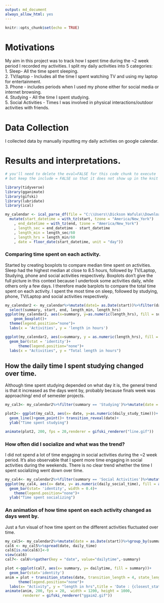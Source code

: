 ```yaml
---
output: md_document
always_allow_html: yes
---
```


```r
knitr::opts_chunk$set(echo = TRUE)
```
# Motivations
My aim in this project was to track how I spent time during the ~2 week period I recorded my activities. I split my daily activities into 5 categories:  
1. Sleep- All the time spent sleeping.  
2. TV/laptop - Includes all the time I spent watching TV and using my laptop for entertainment.  
3. Phone - includes periods when I used my phone either for social media or internet browsing.  
4. Studying - All the time I spent studying.  
5. Social Activities - Times I was involved in physical interactions/outdoor activities with friends.  


# Data Collection
I collected data by manually inputting my daily activities on google calendar. 

# Results and interpretations.

```r
# you'll need to delete the eval=FALSE for this code chunk to execute
# but keep the include = FALSE so that it does not show up in the knit file (on the webpage)

library(tidyverse)
library(gganimate)
library(gifski)
library(lubridate)
library(ical)

my_calendar <- ical_parse_df(file = "C:\\Users\\Dickson Wafula\\Downloads\\dnakhone22@amherst.edu.ics") %>%
  mutate(start_datetime = with_tz(start, tzone = "America/New_York")
    , end_datetime = with_tz(end, tzone = "America/New_York")
    , length_sec = end_datetime - start_datetime
    , length_min = length_sec/60
    , length_hrs = length_min/60
    , date = floor_date(start_datetime, unit = "day"))
```

### Comparing time spent on each activity.

Started  by creating boxplots to compare median time spent on activities. Sleep had the highest median at close to 8.5 hours, followed by TV/Laptop, Studying, phone and social activities respectively. 
Boxplots don't give the full picture in this context because I undertook some activities daily, while others only a few days.
I therefore made barplots to compare the total time spent on each activity.
I spent the most time on sleep, followed by studying, phone, TV/Laptop and social activities respectively.

```r
my_calendar2 <- my_calendar%>%mutate(date1= as.Date(start))%>%filter(date1>="2020-04-21", summary!="", summary!='Summer Housing Request Meeting')%>%
  select(summary, start, end, length_min, length_hrs)
ggplot(my_calendar2, aes(x=summary, y=as.numeric(length_hrs), fill = summary)) + 
    geom_boxplot()+
  theme(legend.position="none")+
  labs(x = 'Activities', y = 'length in hours')
```

```r
ggplot(my_calendar2, aes(x=summary, y = as.numeric(length_hrs), fill = summary))+
  geom_bar(stat = 'identity')+
      theme(legend.position="none")+
  labs(x = "Activities", y = "Total length in hours")

```

## How the daily time I spent studying changed over time.

Although time spent studying depended on what day it is, the general trend is that it increased as the days went by, probably because finals week was approaching/ end of semester projects.

```r

my_cal3<- my_calendar2%>%filter(summary == 'Studying')%>%mutate(date = as.Date(start))%>%group_by(date)%>%summarise(daily_study_time = sum(length_hrs))

plot2<- ggplot(my_cal3, aes(x= date, y=as.numeric(daily_study_time)))+
  geom_line()+geom_point()+ transition_reveal(date)+
  ylab("Time spent studying")

animate(plot2, 200, fps = 20,renderer = gifski_renderer("line.gif"))
```

### How often did I socialize and what was the trend?
I did not spend a lot of time engaging in social activities during the ~2 week period. It's also observable that I spent more time engaging in social activities during the weekends. There is no clear trend whether the time I spent socializing went down over time.

```r
my_cal4<- my_calendar2%>%filter(summary == 'Social Activities')%>%mutate(date = as.Date(start))%>%group_by(date)%>%summarise(daily_social_time = sum(length_hrs))
ggplot(my_cal4, aes(x= date, y= as.numeric(daily_social_time), fill = as.factor(date)))+
  geom_bar(stat= 'identity', width = 0.4)+
    theme(legend.position="none")+
  ylab("Time spent socializing")

```

### An animation of how time spent on each activity changed as days went by.

Just a fun visual of how time spent on the different activities fluctuated over time. 

```r
my_cal5<- my_calendar2%>%mutate(date = as.Date(start))%>%group_by(summary,date)%>%summarise(daily_time = sum(length_hrs))%>%ungroup()
cal6 <- my_cal5%>%spread(date, daily_time)
cal6[is.na(cal6)]<-0
view(cal6)
cal7<- cal6%>%gather(key = "date", value="dailytime",-summary)

plot <-ggplot(cal7, aes(x= summary, y= dailytime, fill = summary))+
  geom_bar(stat='identity') 
anim = plot + transition_states(date, transition_length = 4, state_length = 1)+
      theme(legend.position="none")+
  labs(x= "Activity", y = "length in hrs",title = 'Date : {closest_state}')
animate(anim, 200, fps = 20,  width = 1200, height = 1000, 
        renderer = gifski_renderer("ggaim2.gif"))

```